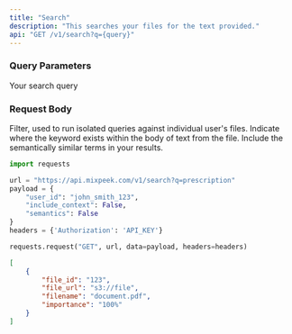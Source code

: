 ```yaml
---
title: "Search"
description: "This searches your files for the text provided."
api: "GET /v1/search?q={query}"
---
```


### Query Parameters

<ParamField query="q" required type="string">
  Your search query
</ParamField>

### Request Body

<ParamField body="user_id" type="string">
  Filter, used to run isolated queries against individual user's files.
</ParamField>

<ParamField body="include_context" type="boolean" default="false">
  Indicate where the keyword exists within the body of text from the file.
</ParamField>

<ParamField body="semantics" type="boolean" default="false">
    Include the semantically similar terms in your results.
</ParamField>

<RequestExample>

```python Python
import requests

url = "https://api.mixpeek.com/v1/search?q=prescription"
payload = {
    "user_id": "john_smith_123",
    "include_context": False,
    "semantics": False
}
headers = {'Authorization': 'API_KEY'}

requests.request("GET", url, data=payload, headers=headers)
```

</RequestExample>

<ResponseExample>

```json
[
    {
        "file_id": "123",
        "file_url": "s3://file",
        "filename": "document.pdf",
        "importance": "100%"
    }
]
```

</ResponseExample>
